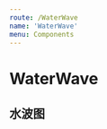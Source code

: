 ---
route: /WaterWave
name: 'WaterWave'
menu: Components
---


# WaterWave

## 水波图

<Playground>
  <WaterWave
    height={160} 
    title="补贴资金剩余" 
    percent={34} 
    color={'red'}
    titleSize={`20px`}
    titleColor={`green`}
    titleHeight={`22px`}
    percentColor={`blue`}
    percentSize={`24px`}
    percentHeight={`32px`}
  />
</Playground>


